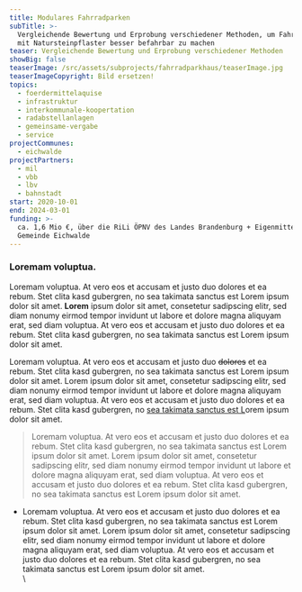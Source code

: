 ```yaml
---
title: Modulares Fahrradparken
subTitle: >-
  Vergleichende Bewertung und Erprobung verschiedener Methoden, um Fahrbahnen
  mit Natursteinpflaster besser befahrbar zu machen
teaser: Vergleichende Bewertung und Erprobung verschiedener Methoden
showBig: false
teaserImage: /src/assets/subprojects/fahrradparkhaus/teaserImage.jpg
teaserImageCopyright: Bild ersetzen!
topics:
  - foerdermittelaquise
  - infrastruktur
  - interkommunale-koopertation
  - radabstellanlagen
  - gemeinsame-vergabe
  - service
projectCommunes:
  - eichwalde
projectPartners:
  - mil
  - vbb
  - lbv
  - bahnstadt
start: 2020-10-01
end: 2024-03-01
funding: >-
  ca. 1,6 Mio €, über die RiLi ÖPNV des Landes Brandenburg + Eigenmittel der
  Gemeinde Eichwalde
---
```

### Loremam voluptua.&#x20;

Loremam voluptua. At vero eos et accusam et justo duo dolores et ea rebum. Stet clita kasd gubergren, no sea takimata sanctus est Lorem ipsum dolor sit amet. **Lorem** ipsum dolor sit amet, consetetur sadipscing elitr, sed diam nonumy eirmod tempor invidunt ut labore et dolore magna aliquyam erat, sed diam voluptua. At vero eos et accusam et justo duo dolores et ea rebum. Stet clita kasd gubergren, no sea takimata sanctus est Lorem ipsum dolor sit amet.

Loremam voluptua. At vero eos et accusam et justo duo ~~dolores~~ et ea rebum. Stet clita kasd gubergren, no sea takimata sanctus est Lorem ipsum dolor sit amet. Lorem ipsum dolor sit amet, consetetur sadipscing elitr, sed diam nonumy eirmod tempor invidunt ut labore et dolore magna aliquyam erat, sed diam voluptua. At vero eos et accusam et justo duo dolores et ea rebum. Stet clita kasd gubergren, no [sea takimata sanctus est L](https://next.nudafa.de/teilprojekte/testprojekt/)orem ipsum dolor sit amet.

> Loremam voluptua. At vero eos et accusam et justo duo dolores et ea rebum. Stet clita kasd gubergren, no sea takimata sanctus est Lorem ipsum dolor sit amet. Lorem ipsum dolor sit amet, consetetur sadipscing elitr, sed diam nonumy eirmod tempor invidunt ut labore et dolore magna aliquyam erat, sed diam voluptua. At vero eos et accusam et justo duo dolores et ea rebum. Stet clita kasd gubergren, no sea takimata sanctus est Lorem ipsum dolor sit amet.

* Loremam voluptua. At vero eos et accusam et justo duo dolores et ea rebum. Stet clita kasd gubergren, no sea takimata sanctus est Lorem ipsum dolor sit amet. Lorem ipsum dolor sit amet, consetetur sadipscing elitr, sed diam nonumy eirmod tempor invidunt ut labore et dolore magna aliquyam erat, sed diam voluptua. At vero eos et accusam et justo duo dolores et ea rebum. Stet clita kasd gubergren, no sea takimata sanctus est Lorem ipsum dolor sit amet.\
  \\
